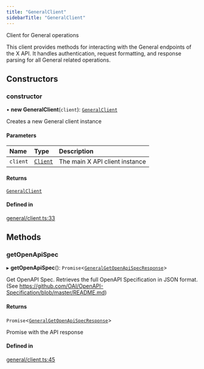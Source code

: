 ```yaml
---
title: "GeneralClient"
sidebarTitle: "GeneralClient"
---
```


Client for General operations

This client provides methods for interacting with the General endpoints
of the X API. It handles authentication, request formatting, and response
parsing for all General related operations.

## Constructors

### constructor

• **new GeneralClient**(`client`): [`GeneralClient`](/xdks/typescript/reference/classes/GeneralClient)

Creates a new General client instance

#### Parameters

| Name | Type | Description |
| :------ | :------ | :------ |
| `client` | [`Client`](/xdks/typescript/reference/classes/Client) | The main X API client instance |

#### Returns

[`GeneralClient`](/xdks/typescript/reference/classes/GeneralClient)

#### Defined in

[general/client.ts:33](https://github.com/xdevplatform/xdk/blob/298ca9350d035e40e7c8ee0753c50052819a41e2/xdk/typescript/src/general/client.ts#L33)

## Methods

### getOpenApiSpec

▸ **getOpenApiSpec**(): `Promise`\<[`GeneralGetOpenApiSpecResponse`](/xdks/typescript/reference/interfaces/GeneralGetOpenApiSpecResponse)\>

Get OpenAPI Spec.
Retrieves the full OpenAPI Specification in JSON format. (See https://github.com/OAI/OpenAPI-Specification/blob/master/README.md)

#### Returns

`Promise`\<[`GeneralGetOpenApiSpecResponse`](/xdks/typescript/reference/interfaces/GeneralGetOpenApiSpecResponse)\>

Promise with the API response

#### Defined in

[general/client.ts:45](https://github.com/xdevplatform/xdk/blob/298ca9350d035e40e7c8ee0753c50052819a41e2/xdk/typescript/src/general/client.ts#L45)
